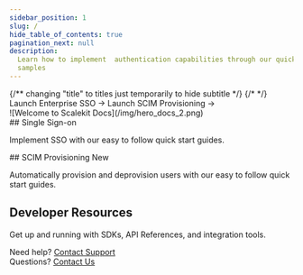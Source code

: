 ```yaml
---
sidebar_position: 1
slug: /
hide_table_of_contents: true
pagination_next: null
description:
  Learn how to implement  authentication capabilities through our quick start guides, SDKs and code
  samples
---
```



<div className="homepage">
<div className="row hero">
<div className="col col--6 padding-vert--lg">
{/** changing "title" to titles just temporarily to hide subtitle */}
{/* <Hero title="Enterprise Auth for Developers" titles="Learn how to implement authentication capabilities through our quick start guides, SDKs and code samples" titles="Scalekit Docs"> */}
<Hero className="hero" title={`Add enterprise auth \n to your SaaS without delay`} >
  <div className="cta-container">
    <Link className="button--tertiary" href="/sso/quickstart">Launch Enterprise SSO &rarr;</Link>
    <Link className="button--tertiary" href="/scim/quickstart">Launch SCIM Provisioning &rarr;</Link>
  </div>
</Hero>
</div>
<div className="col col--6">
![Welcome to Scalekit Docs](/img/hero_docs_2.png)
</div>
</div>

<div className="row padding-vert--lg section">
<div className="col col--5">
## Single Sign-on

Implement SSO with our easy to follow quick start guides.

</div>
<div className="col col--7">
<ProductList
items={[{
  title: "Login with SSO: Quickstart",
  description: "Launch enterprise SSO in hours. Connect your application to any of your customers identity providers through SAML or OIDC",
  href: "/sso/quickstart",
},{
  title: "Login with Social: Quickstart",
  description: "Make it easy for your customers to securely login to your application with OAuth2 social providers like Google, Microsoft, GitHub etc",
  href: "/sso/social-login",
},{
  title: "Integrate Admin Portal",
  description: "Empower your customers to configure and manage SSO connections themselves with a self-service Admin Portal",
  href: "/sso/quickstart-admin-portal",
},{
  title: "Launch Checklist",
  description: "Check off these recommended steps before launching your app in Production",
  href: "/sso/launch-checklist",
}]}>

</ProductList>
</div>
</div>

<!-- Directory Sync -->

<div className="row padding-vert--lg section">
<div className="col col--5">
## SCIM Provisioning <span className="badge--lang">New</span>

Automatically provision and deprovision users with our easy to follow quick start guides.

</div>
<div className="col col--7">
<ProductList
items={[{
  title: "Quickstart",
  description: "Implement SCIM Provisioning in hours. Connect your application to any of your customers directory providers through SCIM",
  href: "/scim/quickstart",
},{
  title: "Automatic Role Assignment",
  description: " Implement Group Based Access Control in your application with our easy to follow quick start guides",
  href: "/scim/automatically-assign-roles",
},
{
  title: "Launch Checklist",
  description: "Check off these recommended steps before launching your app in Production",
  href: "/scim/checklist",
}]}>

</ProductList>
</div>
</div>

<div className="row section padding-vert--lg">
<div className="col col--5">

## Developer Resources

Get up and running with SDKs, API References, and integration tools.

</div>
<div className="col col--7">
<ProductList
items={[{
  title: "API Reference",
  description: "Go through our well documented REST APIs and code samples in Node.JS, Python, Go and Java",
  href: "/apis",
},{
  title: "SDKs",
  description: "Official Scalekit client libraries in Node.JS, Python, Go and Java",
  href: "/sdks",
}, {
  title: "Webhooks",
  description: "Get real-time updates on user and group changes in your customer's directory provider",
  href: "/apis#tag/Webhooks",
}]}>

</ProductList>
</div>
</div>

<div className="footerLink">
  <IoHelpBuoyOutline /> Need help? <a href="mailto:support@scalekit.com">Contact Support</a>
</div>
<div className="footerLink">
  <IoHelpCircleOutline /> Questions? <a href="mailto:hi@scalekit.com">Contact Us</a>
</div>

</div>
